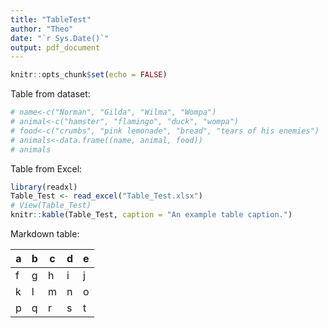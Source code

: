 ```yaml
---
title: "TableTest"
author: "Theo"
date: "`r Sys.Date()`"
output: pdf_document
---
```



```r
knitr::opts_chunk$set(echo = FALSE)
```
Table from dataset:
```r
# name<-c("Norman", "Gilda", "Wilma", "Wompa")
# animal<-c("hamster", "flamingo", "duck", "wompa")
# food<-c("crumbs", "pink lemonade", "bread", "tears of his enemies")
# animals<-data.frame((name, animal, food))
# animals
```

Table from Excel:
```r
library(readxl)
Table_Test <- read_excel("Table_Test.xlsx")
# View(Table_Test)
knitr::kable(Table_Test, caption = "An example table caption.")
```

Markdown table:

| a | b | c | d | e |
|---|---|---|---|---|
| f | g | h | i | j |
| k | l | m | n | o |
| p | q | r | s | t |
